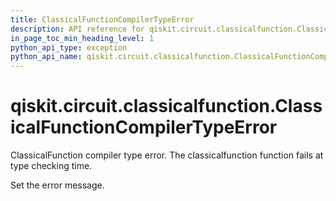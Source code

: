 ```yaml
---
title: ClassicalFunctionCompilerTypeError
description: API reference for qiskit.circuit.classicalfunction.ClassicalFunctionCompilerTypeError
in_page_toc_min_heading_level: 1
python_api_type: exception
python_api_name: qiskit.circuit.classicalfunction.ClassicalFunctionCompilerTypeError
---
```


# qiskit.circuit.classicalfunction.ClassicalFunctionCompilerTypeError

<Class id="qiskit.circuit.classicalfunction.ClassicalFunctionCompilerTypeError" isDedicatedPage={true} github="https://github.com/qiskit/qiskit/tree/stable/0.20/qiskit/circuit/classicalfunction/exceptions.py" signature="ClassicalFunctionCompilerTypeError(*message)">
  ClassicalFunction compiler type error. The classicalfunction function fails at type checking time.

  Set the error message.
</Class>

